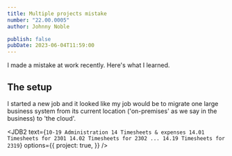 ```yaml
---
title: Multiple projects mistake
number: "22.00.0005"
author: Johnny Noble

publish: false
pubDate: 2023-06-04T11:59:00
---
```



I made a mistake at work recently. Here's what I learned.

## The setup

I started a new job and it looked like my job would be to migrate one large business system from its current location ('on-premises' as we say in the business) to 'the cloud'.

<JDB2
  text={`
10-19 Administration
   14 Timesheets & expenses
      14.01 Timesheets for 2301
      14.02 Timesheets for 2302
      ...
      14.19 Timesheets for 2319
`}
  options={{
    project: true,
  }}
/>
